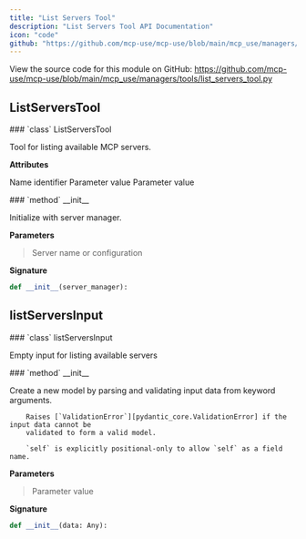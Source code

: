 ```yaml
---
title: "List Servers Tool"
description: "List Servers Tool API Documentation"
icon: "code"
github: "https://github.com/mcp-use/mcp-use/blob/main/mcp_use/managers/tools/list_servers_tool.py"
---
```


<Callout type="info" title="Source Code">
View the source code for this module on GitHub: <a href='https://github.com/mcp-use/mcp-use/blob/main/mcp_use/managers/tools/list_servers_tool.py' target='_blank' rel='noopener noreferrer'>https://github.com/mcp-use/mcp-use/blob/main/mcp_use/managers/tools/list_servers_tool.py</a>
</Callout>

## ListServersTool

<Card type="info" img="http://localhost:3000/gradient-generator/api/random?width=800&height=50">
### `class` ListServersTool

Tool for listing available MCP servers.

**Attributes**
>
<ParamField body="name" type="ClassVar" required="True" >   Name identifier </ParamField>
<ParamField body="description" type="ClassVar" required="True" >   Parameter value </ParamField>
<ParamField body="args_schema" type="ClassVar" required="True" >   Parameter value </ParamField>

<Card type="info" img="http://localhost:3000/gradient-generator/api/random?width=800&height=50">
### `method` __init__

Initialize with server manager.

**Parameters**
><ParamField body="server_manager" required="True" >   Server name or configuration </ParamField>

**Signature**
```python wrap
def __init__(server_manager):
```

</Card>

</Card>


## listServersInput

<Card type="info" img="http://localhost:3000/gradient-generator/api/random?width=800&height=50">
### `class` listServersInput

Empty input for listing available servers

<Card type="info" img="http://localhost:3000/gradient-generator/api/random?width=800&height=50">
### `method` __init__

Create a new model by parsing and validating input data from keyword arguments.

        Raises [`ValidationError`][pydantic_core.ValidationError] if the input data cannot be
        validated to form a valid model.

        `self` is explicitly positional-only to allow `self` as a field name.

**Parameters**
><ParamField body="data" type="Any" required="True" >   Parameter value </ParamField>

**Signature**
```python wrap
def __init__(data: Any):
```

</Card>

</Card>
